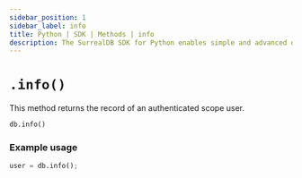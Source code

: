 ```yaml
---
sidebar_position: 1
sidebar_label: info
title: Python | SDK | Methods | info
description: The SurrealDB SDK for Python enables simple and advanced querying of a remote or embedded database.
---
```


# `.info()`

This method returns the record of an authenticated scope user.

```python title="Method Syntax"
db.info()
```

### Example usage
```python
user = db.info();
```